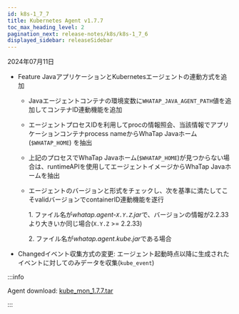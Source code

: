 ```yaml
---
id: k8s-1_7_7
title: Kubernetes Agent v1.7.7
toc_max_heading_level: 2
pagination_next: release-notes/k8s/k8s-1_7_6
displayed_sidebar: releaseSidebar
---
```


2024年07月11日

- <Status>Feature</Status> JavaアプリケーションとKubernetesエージェントの連動方式を追加

  - Javaエージェントコンテナの環境変数に`WHATAP_JAVA_AGENT_PATH`値を追加してコンテナID連動機能を追加

  - エージェントプロセスIDを利用してprocの情報照会、当該情報でアプリケーションコンテナprocess nameからWhaTap Javaホーム(`$WHATAP_HOME`) を抽出

  - 上記のプロセスでWhaTap Javaホーム(`$WHATAP_HOME`)が見つからない場合は、runtimeAPIを使用してエージェントイメージからWhaTap Javaホームを抽出

  - エージェントのバージョンと形式をチェックし、次を基準に満たしてこそvalidバージョンでcontainerID連動機能を遂行

    1\. ファイル名が*whatap.agent-`X.Y.Z`.jar*で、バージョンの情報が2.2.33より大きいか同じ場合(`X.Y.Z` >= 2.2.33)

    2\. ファイル名が*whatap.agent.kube.jar*である場合

- <Status>Changed</Status>イベント収集方式の変更: エージェント起動時点以降に生成されたイベントに対してのみデータを収集(`kube_event`)

:::info

Agent download: [kube_mon_1.7.7.tar](https://repo.whatap.io/docker/kube_mon_1.7.7.tar)

:::
